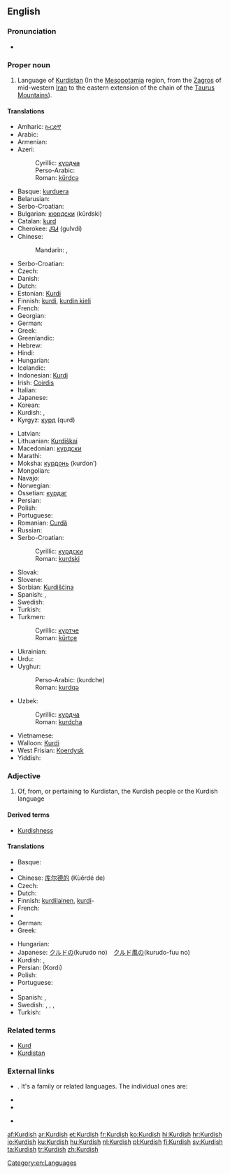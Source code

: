 {{interwiktionary|code=ku}}
==English==

{{wikipedia}}

===Pronunciation===
* {{audio|en-us-Kurdish.ogg|Audio (US)}}

===Proper noun===
{{en-proper noun}}

# Language of [[Kurdistan]] (In the [[Mesopotamia]] region, from the [[Zagros]] of mid-western [[Iran]] to the eastern extension of the chain of the [[Taurus Mountains]]).

====Translations====
{{rfc-tsort|duplicate language: Serbo-Croatian}}
{{trans-top|language of Kurdistan}}
* Amharic: [[ኩርድኛ]]
* Arabic: {{t+|ar|كردية|f|tr=kurdíyya|sc=Arab}}
* Armenian: {{t-|hy|քրդերեն|tr=k’rderen}}
* Azeri:
*: Cyrillic: [[күрдҹә]]
*: Perso-Arabic: {{fa-Arab|[[کوردجه]]}}
*: Roman: [[kürdcə]]
* Basque: [[kurduera]]
* Belarusian: {{t-|be|курдская|f|tr=kúrdskaja|sc=Cyrl}}
* Serbo-Croatian: {{t-|sh|kurdski|m}}
* Bulgarian: [[кюрдски]] (kǔrdski)
* Catalan: [[kurd]]
* Cherokee: [[ᎫᎸᏗ]] (gulvdi)
* Chinese:
*: Mandarin: {{t|cmn|庫爾德語|sc=Hani}}, {{t|cmn|库尔德语|tr=Kù'ěrdé yǔ|sc=Hani}}
* Serbo-Croatian: {{t-|sh|kurdski|m}}
* Czech: {{t-|cs|kurdština|f}}
* Danish: {{t-|da|kurdisk|c}}
* Dutch: {{t+|nl|Koerdisch|n}}
* Estonian: [[Kurdi]]
* Finnish: [[kurdi#Finnish|kurdi]], [[kurdin kieli]]
* French: {{t+|fr|kurde|m}}
* Georgian: {{t-|ka|ქურთული|tr=kurduli|sc=Geor}}
* German: {{t+|de|Kurdisch|n}}
* Greek: {{t+|el|κουρδικά|tr=kourdiká}}
* Greenlandic: {{t-|kl|Kurdiskisut}}
* Hebrew: {{t-|he|כורדית|f|tr=kurdít|sc=Hebr}}
* Hindi: {{t-|hi|कुर्दी|f|tr=kurdī|sc=Deva}}
* Hungarian: {{t+|hu|kurd}}
* Icelandic: {{t-|is|Kúrdíska}}
* Indonesian: [[Kurdi]]
* Irish: [[Coirdis]]
* Italian: {{t+|it|curdo}}
* Japanese: {{t+|ja|クルド語|tr=Kurudo-go|sc=Jpan}}
* Korean: {{t-|ko|쿠르드어|tr=Kureudeu-eo|sc=Kore}}
* Kurdish: {{t+|ku|kurdî}}, {{t+|ku|کوردی|sc=ku-Arab}}
* Kyrgyz: [[курд]] (qurd)
{{trans-mid}}
* Latvian: {{t-|lv|kurdu valoda}}
* Lithuanian: [[Kurdiškai]]
* Macedonian: [[курдски]] {{m}}
* Marathi: {{t-|mr|कुर्दी|f|tr=kurdī|sc=Deva}}
* Moksha: [[курдонь]] (kurdonʹ)
* Mongolian: {{t-|mn|курд|tr=kurd|sc=Cyrl}}
* Navajo: {{tø|nv|Kʼóódii bizaad}}
* Norwegian: {{t+|no|kurdisk}}
* Ossetian: [[курдаг]]
* Persian: {{t+|fa|کردی|tr=kordi|sc=fa-Arab}}
* Polish: {{t+|pl|kurdyjski}}
* Portuguese: {{t+|pt|curdo|m}}
* Romanian: [[Curdă]]
* Russian: {{t+|ru|курдский|m|tr=kúrdskij}}
* Serbo-Croatian:
*: Cyrillic: [[курдски]] {{m}}
*: Roman: [[kurdski]] {{m}}
* Slovak: {{t+|sk|kurdčina}}
* Slovene: {{t+|sl|kurdščina}}
* Sorbian: [[Kurdišćina]]
* Spanish: {{t+|es|kurdo}}, {{t-|es|curdo|m}}
* Swedish: {{t+|sv|kurdiska}}
* Turkish: {{t+|tr|Kürtçe}}
* Turkmen:
*: Cyrillic: [[күртче]]
*: Roman: [[kürtçe]]
* Ukrainian: {{t+|uk|курдська|f|tr=kúrds'ka|sc=Cyrl}}
* Urdu: {{t-|ur|کردی|f|tr=kurdī|sc=ur-Arab}}
* Uyghur:
*: Perso-Arabic: {{fa-Arab|[[كۇردچە]]}} (kurdche)
*: Roman: [[kurdqə]]
* Uzbek:
*: Cyrillic: [[курдча]]
*: Roman: [[kurdcha]]
* Vietnamese: {{t-|vi|tiếng Kurd}}
* Walloon: [[Kurdi]]
* West Frisian: [[Koerdysk]]
* Yiddish: {{t-|yi|קורדיש|n|tr=kurdish|sc=Hebr}}
{{trans-bottom}}

===Adjective===
{{en-adj|-}}

# Of, from, or pertaining to Kurdistan, the Kurdish people or the Kurdish language

====Derived terms====
* [[Kurdishness]]

====Translations====
{{trans-top|of, from, or pertaining to Kurdistan, the Kurdish people or the Kurdish language}}
* Basque: {{t-|eu|kurdu}}
* {{trreq|Bulgarian}}
* Chinese: [[库尔德的]] (Kùěrdé de)
* Czech: {{t-|cs|kurdský}}
* Dutch: {{t+|nl|Koerdisch}}
* Finnish: [[kurdilainen]], [[kurdi#Finnish|kurdi]]- {{qualifier|in compounds}}
* French: {{t+|fr|kurde}}
* {{trreq|Georgian}}
* German: {{t+|de|kurdisch}}
* Greek: {{t+|el|κουρδικός}}
{{trans-mid}}
* Hungarian: {{t+|hu|kurd}}
* Japanese: [[クルド]]の(kurudo no)　[[クルド]][[風]]の(kurudo-fuu no)
* Kurdish: {{t+|ku|kurdî}}, {{t+|ku|کوردی|sc=ku-Arab}}
* Persian: {{fa-Arab|[[کردی]]}} (Kordi)
* Polish: {{t+|pl|kurdyjski|m}}
* Portuguese: {{t+|pt|curdo}}
* {{trreq|Romanian}}
* Spanish: {{t-|es|curdo}}, {{t+|es|kurdo}}
* Swedish: {{t+|sv|kurdiska}}, {{t+|sv|kurdiske}}, {{t+|sv|kurdisk}}, {{t+|sv|kurdiskt}}
* Turkish: {{t+|tr|Kürtçe}}
{{trans-bottom}}

===Related terms===
* [[Kurd]]
* [[Kurdistan]]

===External links===
* {{ISO 639|3code=kur|1code=ku}}. It's a family or related languages. The individual ones are:
{{top2}}
* {{ethnologue|lang=Central Kurdish|code=ckb}}
* {{ethnologue|lang=Northern  Kurdish|code=kmr}}
{{mid2}}
* {{ethnologue|lang=Southern  Kurdish|code=sdh}}
{{bottom}}

[[Category:en:Languages]]

[[af:Kurdish]]
[[ar:Kurdish]]
[[et:Kurdish]]
[[fr:Kurdish]]
[[ko:Kurdish]]
[[hi:Kurdish]]
[[hr:Kurdish]]
[[io:Kurdish]]
[[ku:Kurdish]]
[[hu:Kurdish]]
[[nl:Kurdish]]
[[pl:Kurdish]]
[[fi:Kurdish]]
[[sv:Kurdish]]
[[ta:Kurdish]]
[[tr:Kurdish]]
[[zh:Kurdish]]